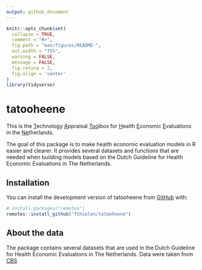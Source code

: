 ```yaml
---
output: github_document
---
```


<!-- README.md is generated from README.Rmd. Please edit that file -->

```r
knitr::opts_chunk$set(
  collapse = TRUE,
  comment = "#>",
  fig.path = "man/figures/README-",
  out.width = "75%",
  warning = FALSE,
  message = FALSE,
  fig.retina = 2,
  fig.align = 'center'
)
library(tidyverse)
```

# tatooheene

This is the [T]{.underline}echnology [A]{.underline}ppraisal [Too]{.underline}lbox for [H]{.underline}ealth [E]{.underline}conomic [E]{.underline}valuations in the [Ne]{.underline}therlands.

The goal of this package is to make health economic evaluation models in R easier and clearer. It provides several datasets and functions that are needed when building models based on the Dutch Guideline for Health Economic Evaluations in The Netherlands.

## Installation

You can install the development version of tatooheene from [GitHub](https://github.com/) with:

``` r
# install.packages("remotes")
remotes::install_github("fthielen/tatooheene")
```

## About the data

The package contains several datasets that are used in the Dutch Guideline for Health Economic Evaluations in The Netherlands. Data were taken from [CBS](www.cbs.nl)
